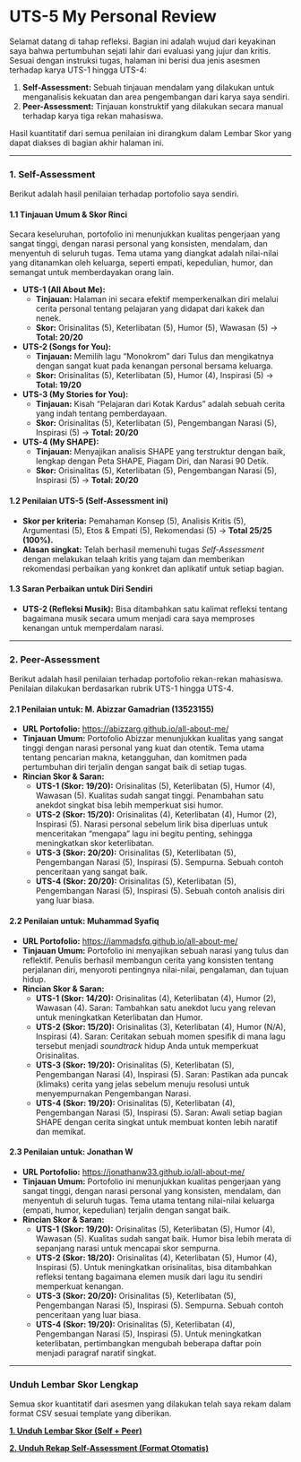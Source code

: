 # UTS-5 My Personal Review

Selamat datang di tahap refleksi. Bagian ini adalah wujud dari keyakinan saya bahwa pertumbuhan sejati lahir dari evaluasi yang jujur dan kritis. Sesuai dengan instruksi tugas, halaman ini berisi dua jenis asesmen terhadap karya UTS-1 hingga UTS-4:

1.  **Self-Assessment:** Sebuah tinjauan mendalam yang dilakukan untuk menganalisis kekuatan dan area pengembangan dari karya saya sendiri.
2.  **Peer-Assessment:** Tinjauan konstruktif yang dilakukan secara manual terhadap karya tiga rekan mahasiswa.

Hasil kuantitatif dari semua penilaian ini dirangkum dalam Lembar Skor yang dapat diakses di bagian akhir halaman ini.

---

### 1. Self-Assessment

Berikut adalah hasil penilaian terhadap portofolio saya sendiri.

#### 1.1 Tinjauan Umum & Skor Rinci

Secara keseluruhan, portofolio ini menunjukkan kualitas pengerjaan yang sangat tinggi, dengan narasi personal yang konsisten, mendalam, dan menyentuh di seluruh tugas. Tema utama yang diangkat adalah nilai-nilai yang ditanamkan oleh keluarga, seperti empati, kepedulian, humor, dan semangat untuk memberdayakan orang lain.

* **UTS-1 (All About Me):**
    * **Tinjauan:** Halaman ini secara efektif memperkenalkan diri melalui cerita personal tentang pelajaran yang didapat dari kakek dan nenek.
    * **Skor:** Orisinalitas (5), Keterlibatan (5), Humor (5), Wawasan (5) → **Total: 20/20**
* **UTS-2 (Songs for You):**
    * **Tinjauan:** Memilih lagu "Monokrom" dari Tulus dan mengikatnya dengan sangat kuat pada kenangan personal bersama keluarga.
    * **Skor:** Orisinalitas (5), Keterlibatan (5), Humor (4), Inspirasi (5) → **Total: 19/20**
* **UTS-3 (My Stories for You):**
    * **Tinjauan:** Kisah "Pelajaran dari Kotak Kardus" adalah sebuah cerita yang indah tentang pemberdayaan.
    * **Skor:** Orisinalitas (5), Keterlibatan (5), Pengembangan Narasi (5), Inspirasi (5) → **Total: 20/20**
* **UTS-4 (My SHAPE):**
    * **Tinjauan:** Menyajikan analisis SHAPE yang terstruktur dengan baik, lengkap dengan Peta SHAPE, Piagam Diri, dan Narasi 90 Detik.
    * **Skor:** Orisinalitas (5), Keterlibatan (5), Pengembangan Narasi (5), Inspirasi (5) → **Total: 20/20**

#### 1.2 Penilaian UTS-5 (Self-Assessment ini)

* **Skor per kriteria:** Pemahaman Konsep (5), Analisis Kritis (5), Argumentasi (5), Etos & Empati (5), Rekomendasi (5) → **Total 25/25 (100%).**
* **Alasan singkat:** Telah berhasil memenuhi tugas *Self-Assessment* dengan melakukan telaah kritis yang tajam dan memberikan rekomendasi perbaikan yang konkret dan aplikatif untuk setiap bagian.

#### 1.3 Saran Perbaikan untuk Diri Sendiri

* **UTS-2 (Refleksi Musik):** Bisa ditambahkan satu kalimat refleksi tentang bagaimana musik secara umum menjadi cara saya memproses kenangan untuk memperdalam narasi.

---

### 2. Peer-Assessment

Berikut adalah hasil penilaian terhadap portofolio rekan-rekan mahasiswa. Penilaian dilakukan berdasarkan rubrik UTS-1 hingga UTS-4.

#### 2.1 Penilaian untuk: M. Abizzar Gamadrian (13523155)

* **URL Portofolio:** [https://abizzarg.github.io/all-about-me/](https://abizzarg.github.io/all-about-me/)
* **Tinjauan Umum:** Portofolio Abizzar menunjukkan kualitas yang sangat tinggi dengan narasi personal yang kuat dan otentik. Tema utama tentang pencarian makna, ketangguhan, dan komitmen pada pertumbuhan diri terjalin dengan sangat baik di setiap tugas.
* **Rincian Skor & Saran:**
    * **UTS-1 (Skor: 19/20):** Orisinalitas (5), Keterlibatan (5), Humor (4), Wawasan (5). Kualitas sudah sangat tinggi. Penambahan satu anekdot singkat bisa lebih memperkuat sisi humor.
    * **UTS-2 (Skor: 15/20):** Orisinalitas (4), Keterlibatan (4), Humor (2), Inspirasi (5). Narasi personal sebelum lirik bisa diperluas untuk menceritakan "mengapa" lagu ini begitu penting, sehingga meningkatkan skor keterlibatan.
    * **UTS-3 (Skor: 20/20):** Orisinalitas (5), Keterlibatan (5), Pengembangan Narasi (5), Inspirasi (5). Sempurna. Sebuah contoh penceritaan yang sangat baik.
    * **UTS-4 (Skor: 20/20):** Orisinalitas (5), Keterlibatan (5), Pengembangan Narasi (5), Inspirasi (5). Sebuah contoh analisis diri yang luar biasa.

#### 2.2 Penilaian untuk: Muhammad Syafiq

* **URL Portofolio:** [https://iammadsfq.github.io/all-about-me/](https://iammadsfq.github.io/all-about-me/)
* **Tinjauan Umum:** Portofolio ini menyajikan sebuah narasi yang tulus dan reflektif. Penulis berhasil membangun cerita yang konsisten tentang perjalanan diri, menyoroti pentingnya nilai-nilai, pengalaman, dan tujuan hidup.
* **Rincian Skor & Saran:**
    * **UTS-1 (Skor: 14/20):** Orisinalitas (4), Keterlibatan (4), Humor (2), Wawasan (4). Saran: Tambahkan satu anekdot lucu yang relevan untuk meningkatkan Keterlibatan dan Humor.
    * **UTS-2 (Skor: 15/20):** Orisinalitas (3), Keterlibatan (4), Humor (N/A), Inspirasi (4). Saran: Ceritakan sebuah momen spesifik di mana lagu tersebut menjadi *soundtrack* hidup Anda untuk memperkuat Orisinalitas.
    * **UTS-3 (Skor: 19/20):** Orisinalitas (5), Keterlibatan (5), Pengembangan Narasi (4), Inspirasi (5). Saran: Pastikan ada puncak (klimaks) cerita yang jelas sebelum menuju resolusi untuk menyempurnakan Pengembangan Narasi.
    * **UTS-4 (Skor: 19/20):** Orisinalitas (5), Keterlibatan (4), Pengembangan Narasi (5), Inspirasi (5). Saran: Awali setiap bagian SHAPE dengan cerita singkat untuk membuat konten lebih naratif dan memikat.

#### 2.3 Penilaian untuk: Jonathan W

* **URL Portofolio:** [https://jonathanw33.github.io/all-about-me/](https://jonathanw33.github.io/all-about-me/)
* **Tinjauan Umum:** Portofolio ini menunjukkan kualitas pengerjaan yang sangat tinggi, dengan narasi personal yang konsisten, mendalam, dan menyentuh di seluruh tugas. Tema utama tentang nilai-nilai keluarga (empati, humor, kepedulian) terjalin dengan sangat baik.
* **Rincian Skor & Saran:**
    * **UTS-1 (Skor: 19/20):** Orisinalitas (5), Keterlibatan (5), Humor (4), Wawasan (5). Kualitas sudah sangat baik. Humor bisa lebih merata di sepanjang narasi untuk mencapai skor sempurna.
    * **UTS-2 (Skor: 18/20):** Orisinalitas (4), Keterlibatan (5), Humor (4), Inspirasi (5). Untuk meningkatkan orisinalitas, bisa ditambahkan refleksi tentang bagaimana elemen musik dari lagu itu sendiri memperkuat kenangan.
    * **UTS-3 (Skor: 20/20):** Orisinalitas (5), Keterlibatan (5), Pengembangan Narasi (5), Inspirasi (5). Sempurna. Sebuah contoh penceritaan yang luar biasa.
    * **UTS-4 (Skor: 19/20):** Orisinalitas (5), Keterlibatan (4), Pengembangan Narasi (5), Inspirasi (5). Untuk meningkatkan keterlibatan, pertimbangkan mengubah beberapa daftar poin menjadi paragraf naratif singkat.

---

### Unduh Lembar Skor Lengkap

Semua skor kuantitatif dari asesmen yang dilakukan telah saya rekam dalam format CSV sesuai template yang diberikan.

[**1. Unduh Lembar Skor (Self + Peer)**](./UTS-5_Skor.csv)

[**2. Unduh Rekap Self-Assessment (Format Otomatis)**](./Self-Assessment_UTS-1_s_d__UTS-5__dibuat_otomatis_.csv)